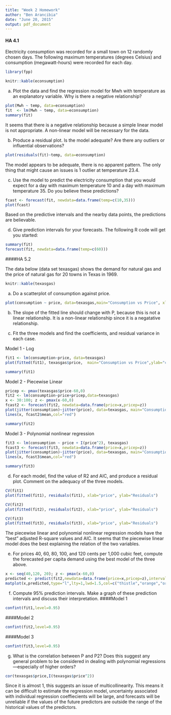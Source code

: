 ```yaml
---
title: "Week 2 Homework"
author: "Ben Arancibia"
date: "June 20, 2015"
output: pdf_document
---
```


#### HA 4.1

Electricity consumption was recorded for a small town on 12 randomly chosen days. The following maximum temperatures (degrees Celsius) and consumption (megawatt-hours) were recorded for each day. 

```r
library(fpp)
```
```r
knitr::kable(econsumption)
```

a) Plot the data and find the regression model for Mwh with temperature as an explanatory variable. Why is there a negative relationship?

```r
plot(Mwh ~ temp, data=econsumption)
fit  <- lm(Mwh ~ temp, data=econsumption)
summary(fit)
```

It seems that there is a negative relationship because a simple linear model is not appropriate. A non-linear model will be necessary for the data.

b) Produce a residual plot. Is the model adequate? Are there any outliers or influential observations?

```r
plot(residuals(fit)~temp, data=econsumption)
```

The model appears to be adequate, there is no apparent pattern. The only thing that might cause an issues is 1 outlier at temperature 23.4.


c) Use the model to predict the electricity consumption that you would expect for a day with maximum temperature 10 and a day with maximum temperature 35. Do you believe these predictions?

```r
fcast <- forecast(fit, newdata=data.frame(temp=c(10,35)))
plot(fcast)
```

Based on the predictive intervals and the nearby data points, the predictions are believable.

d) Give prediction intervals for your forecasts. The following R code will get you started:

```r
summary(fit)
forecast(fit, newdata=data.frame(temp=c(60)))
```

####HA 5.2

The data below (data set texasgas) shows the demand for natural gas and the price of natural gas for 20 towns in Texas in 1969.

```r
knitr::kable(texasgas)
```

a) Do a scatterplot of consumption against price.

```r
plot(consumption ~ price, data=texasgas,main="Consumption vs Price", xlab="price ", ylab="consumption ")
```

b) The slope of the fitted line should change with P, because this is not a linear relationship. It is a non-linear relationship since it is a negatative relationship.

c) Fit the three models and find the coefficients, and residual variance in each case.

Model 1 - Log 
```r
fit1 <- lm(consumption~price, data=texasgas)
plot(fitted(fit1), texasgas$price,  main="Consumption vs Price",ylab="consumption", xlab="Predicted Price")

summary(fit1)
```

Model 2 - Piecewise Linear
```r
pricep <- pmax(texasgas$price-60,0)
fit2 <- lm(consumption~price+pricep,data=texasgas)
x <- 30:100; z <- pmax(x-60,0)
fcast2 <- forecast(fit2, newdata=data.frame(price=x,pricep=z))
plot(jitter(consumption)~jitter(price), data=texasgas, main="Consumption vs Price" )
lines(x, fcast2$mean,col="red")

summary(fit2)
```

Model 3 - Polynomial nonlinear regression

```r
fit3 <- lm(consumption ~ price + I(price^2), texasgas)
fcast3 <- forecast(fit3, newdata=data.frame(price=x,pricep=z))
plot(jitter(consumption)~jitter(price), data=texasgas, main="Consumption vs Price" )
lines(x, fcast3$mean,col="red")

summary(fit3)
```


d) For each model, find the value of R2 and AIC, and produce a residual plot. Comment on the adequacy of the three models.
```r
CV(fit1)
plot(fitted(fit1), residuals(fit1), xlab="price", ylab="Residuals")
```

```r
CV(fit2)
plot(fitted(fit2), residuals(fit2), xlab="price", ylab="Residuals")
```

```r
CV(fit3)
plot(fitted(fit3), residuals(fit3), xlab="price", ylab="Residuals")
```

The piecewise linear and polynomial nonlinear regression models have the "best" adjusted R-square values and AIC. It seems that the piecewise linear model does the best explaining the relation of the two variables.

e) For prices 40, 60, 80, 100, and 120 cents per 1,000 cubic feet, compute the forecasted per capita demand using the best model of the three above.

```r
x <- seq(40,120, 20); z <- pmax(x-60,0)
predicted <- predict(fit2,newdata=data.frame(price=x,pricep=z),interval="prediction")
matplot(x,predicted,type="l",lty=1,lwd=1.5,col=c("thistle","orange","orange"), xlab="price", ylab="predicted demand", main="Forecasted Per Capita Demand" )
```

f) Compute 95% prediction intervals. Make a graph of these prediction intervals and discuss their interpretation.
####Model 1
```r
confint(fit1,level=0.95)
```

####Model 2
```r
confint(fit2,level=0.95)
```

####Model 3
```r
confint(fit3,level=0.95)
```

g) What is the correlation between P and P2? Does this suggest any general problem to be considered in dealing with polynomial regressions---especially of higher orders?

```r
cor(texasgas$price,I(texasgas$price^2))
```

Since it is almost 1, this suggests an issue of multicollinearity. This means it can be difficult to estimate the regression model, uncertainty associated with individual regression coeffiecients will be large, and forecasts will be unreliable if the values of the future predictors are outside the range of the historical values of the predictors.